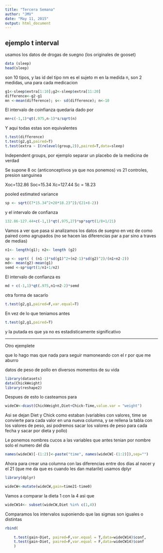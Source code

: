```yaml
---
title: "Tercera Semana"
author: "JMV"
date: "May 11, 2015"
output: html_document
---
```


ejemplo t interval
-------------------

usamos los datos de drogas de suegno (los originales de gooset)

```r
data (sleep)
head(sleep)
```

son 10 tipos, y las id del tipo nm  es el sujeto m en la medida n, son 2 medidas, una para cada medicacion 

```r
g1<-sleep$extra[1:10];g2<-sleep$extra[11:20]
difference<-g2-g1
mn <-mean(difference); s<- sd(difference); n<-10

```


El intervalo de coinfianza quedaria dado por 

```r
mn+c(-1,1)*qt(.975,n-1)*s/sqrt(n)
```

Y aqui todas estas son equivalentes

```r
t.test(difference)
t.test(g2,g1,paired=T)
t.test(extra ~ I(relevel(group,2)),paired=T,data=sleep)
```




Independent groups, por ejemplo separar un placebo de la medicina de verdad

Se supone 8 oc (anticonceptivos ya que nos ponemos) vs 21 controles,  presion sanguinea

Xoc=132.86    Soc=15.34
Xc=127.44     Sc = 18.23 

pooled estimated variance

```r
sp <- sqrt((7*15.34^2+20*18.23^2)/(21+8-2))
```


y el intervalo de confianza

```r
132.86-127.44+c(-1,1)*qt(.975,27)*sp*sqrt(1/8+1/21)
```



Vamos a ver que pasa si analizamos los datos de suegno en vez de como paired como agrupados (no se hacen las diferencias par a par sino a traves de medias)

```r
n1<- length(g1); n2<- length (g2)

sp <- sqrt( ( (n1-1)*sd(g1)^2+(n2-1)*sd(g2)^2)/(n1+n2-2))
md<- mean(g2)-mean(g1) 
semd <-sp*sqrt(1/n1+1/n2)
```

El intervalo de confianza es 

```r
md + c(-1,1)*qt(.975,n1+n2-2)*semd
```

otra forma de sacarlo

```r
t.test(g2,g1,paired=F,var.equal=T)
```


En vez de lo que teniamos antes

```r
t.test(g2,g1,paired=T)
```

y la putada es que ya no es estadisticamente significativo 


--------------------------


Otro ejemplete

que lo hago mas que nada para seguir mamoneando con el r por que me aburro

datos de peso de pollo en diversos momentos de su vida

```r
library(datasets)
data(ChickWeight) 
library(reshape2)

```

Despues de esto lo casteamos para 


```r
wideCW<-dcast(ChickWeight,Diet+Chick~Time,value.var = "weight")
```

Asi se dejan Diet y Chick como estaban (variables con valores,  time se convierte para cada valor en una nueva columna, y se rellena la tabla con los valores de peso, asi podremos sacar los valores de peso para cada fecha y sacar por dieta y pollo)

Le ponemos nombres cucos a las variables que antes tenian por nombre solo el numero del dia

```r
names(wideCW)[-(1:2)]<-paste("time", names(wideCW[-(1:2)]),sep="")
```

Ahora para crear una columna con las diferencias entre dos dias al nacer y el 21 (que me da que es cuando les dan matarile) usamos dplyr

```r
library(dplyr)

wideCW<-mutate(wideCW,gain=time21-time0)
```


Vamos a comparar la dieta 1 con la 4 asi que

```r
wideCW14<- subset(wideCW,Diet %in% c(1,4))
```


Comparamos los intervalos suponiendo que las sigmas son iguales o distintas

```r
rbind(
    
    t.test(gain~Diet, paired=F,var.equal = T,data=wideCW14)$conf,
    t.test(gain~Diet, paired=F,var.equal = F,data=wideCW14)$conf
    )
```

